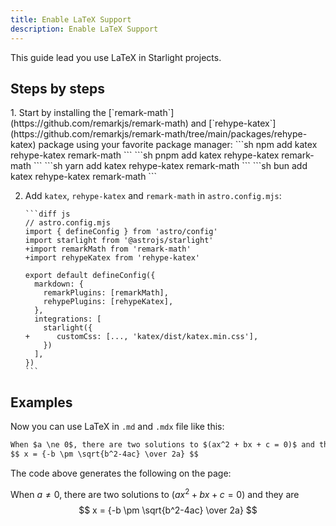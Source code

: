 ```yaml
---
title: Enable LaTeX Support
description: Enable LaTeX Support
---
```



This guide lead you use LaTeX in Starlight projects.

## Steps by steps

<Steps>
1.  Start by installing the [`remark-math`](https://github.com/remarkjs/remark-math) and [`rehype-katex`](https://github.com/remarkjs/remark-math/tree/main/packages/rehype-katex) package using your favorite package manager:
    <Tabs>
      <TabItem label="npm">
        ```sh
        npm add katex rehype-katex remark-math
        ```
      </TabItem>
      <TabItem label="pnpm">
        ```sh
        pnpm add katex rehype-katex remark-math
        ```
      </TabItem>
      <TabItem label="Yarn">
        ```sh
        yarn add katex rehype-katex remark-math
        ```
      </TabItem>
      <TabItem label="Bun">
        ```sh
        bun add katex rehype-katex remark-math
        ```
      </TabItem>
    </Tabs>

2.  Add `katex`, `rehype-katex` and `remark-math` in `astro.config.mjs`:

        ```diff js
        // astro.config.mjs
        import { defineConfig } from 'astro/config'
        import starlight from '@astrojs/starlight'
        +import remarkMath from 'remark-math'
        +import rehypeKatex from 'rehype-katex'

        export default defineConfig({
          markdown: {
            remarkPlugins: [remarkMath],
            rehypePlugins: [rehypeKatex],
          },
          integrations: [
            starlight({
        +      customCss: [..., 'katex/dist/katex.min.css'],
            })
          ],
        })
        ```

    </Steps>

## Examples

Now you can use LaTeX in `.md` and `.mdx` file like this:

```md
When $a \ne 0$, there are two solutions to $(ax^2 + bx + c = 0)$ and they are
$$ x = {-b \pm \sqrt{b^2-4ac} \over 2a} $$
```

The code above generates the following on the page:

When $a \ne 0$, there are two solutions to $(ax^2 + bx + c = 0)$ and they are
$$ x = {-b \pm \sqrt{b^2-4ac} \over 2a} $$
